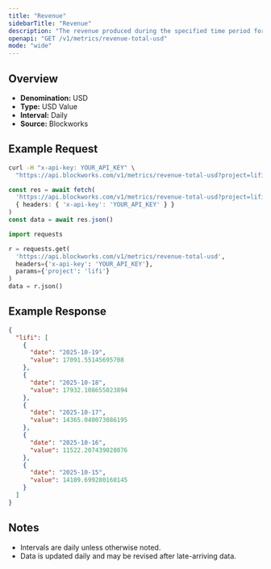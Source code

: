 ```yaml
---
title: "Revenue"
sidebarTitle: "Revenue"
description: "The revenue produced during the specified time period for given project."
openapi: "GET /v1/metrics/revenue-total-usd"
mode: "wide"
---
```


## Overview

- **Denomination:** USD
- **Type:** USD Value
- **Interval:** Daily
- **Source:** Blockworks

## Example Request

<CodeGroup>

```bash cURL
curl -H "x-api-key: YOUR_API_KEY" \
  "https://api.blockworks.com/v1/metrics/revenue-total-usd?project=lifi"
```

```typescript TypeScript
const res = await fetch(
  'https://api.blockworks.com/v1/metrics/revenue-total-usd?project=lifi',
  { headers: { 'x-api-key': 'YOUR_API_KEY' } }
)
const data = await res.json()
```

```python Python
import requests

r = requests.get(
  'https://api.blockworks.com/v1/metrics/revenue-total-usd',
  headers={'x-api-key': 'YOUR_API_KEY'},
  params={'project': 'lifi'}
)
data = r.json()
```

</CodeGroup>

## Example Response

```json
{
  "lifi": [
    {
      "date": "2025-10-19",
      "value": 17091.55145695708
    },
    {
      "date": "2025-10-18",
      "value": 17932.108655023894
    },
    {
      "date": "2025-10-17",
      "value": 14365.040073086195
    },
    {
      "date": "2025-10-16",
      "value": 11522.207439028076
    },
    {
      "date": "2025-10-15",
      "value": 14109.699280160145
    }
  ]
}
```

## Notes
- Intervals are daily unless otherwise noted.
- Data is updated daily and may be revised after late-arriving data.
